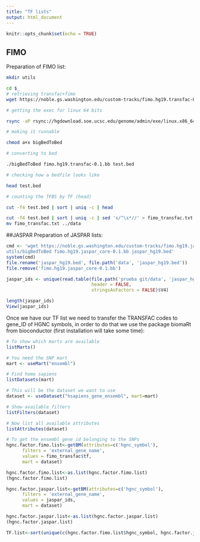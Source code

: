 ```yaml
---
title: "TF lists"
output: html_document
---
```


```r
knitr::opts_chunk$set(echo = TRUE)
```

## FIMO
Preparation of FIMO list:

```bash
mkdir utils

cd $_
# retrieving transfac+fimo
wget https://noble.gs.washington.edu/custom-tracks/fimo.hg19.transfac-0.1.bb

# getting the exec for linux 64 bits

rsync -aP rsync://hgdownload.soe.ucsc.edu/genome/admin/exe/linux.x86_64/bigBedToBed .

# making it runnable

chmod a+x bigBedToBed

# converting to bed

./bigBedToBed fimo.hg19.transfac-0.1.bb test.bed

# checking how a bedfile looks like

head test.bed

# counting the TFBS by TF (head)

cut -f4 test.bed | sort | uniq -c | head

cut -f4 test.bed | sort | uniq -c | sed 's/^\s*//' > fimo_transfac.txt
mv fimo_transfac.txt ../data
```

##JASPAR
Preparation of JASPAR lists:

```r
cmd <- 'wget https://noble.gs.washington.edu/custom-tracks/fimo.hg19.jaspar_core-0.1.bb;
utils/bigBedToBed fimo.hg19.jaspar_core-0.1.bb jaspar_hg19.bed'
system(cmd)
file.rename('jaspar_hg19.bed', file.path('data', 'jaspar_hg19.bed'))
file.remove('fimo.hg19.jaspar_core-0.1.bb')

jaspar_ids <- unique(read.table(file.path('prueba git/data', 'jaspar_hg19.bed'),
                                header = FALSE,
                                stringsAsFactors = FALSE)$V4)

length(jaspar_ids)
View(jaspar_ids)
```
Once we have our TF list we need to transfer the TRANSFAC codes to gene_ID of HGNC symbols, in order to do that we use the package biomaRt from bioconductor (first installation will take some time):

```r
# To show which marts are available
listMarts()

# You need the SNP mart
mart <- useMart("ensembl")

# Find homo sapiens
listDatasets(mart)

# This will be the dataset we want to use
dataset <- useDataset("hsapiens_gene_ensembl", mart=mart)

# Show available filters
listFilters(dataset)

# Now list all available attributes
listAttributes(dataset)

# To get the ensembl gene id belonging to the SNPs
hgnc.factor.fimo.list<-getBM(attributes=c('hgnc_symbol'), 
      filters = 'external_gene_name', 
      values = fimo_transfac$tf, 
      mart = dataset)

hgnc.factor.fimo.list<-as.list(hgnc.factor.fimo.list)
(hgnc.factor.fimo.list)

hgnc.factor.jaspar.list<-getBM(attributes=c('hgnc_symbol'), 
      filters = 'external_gene_name', 
      values = jaspar_ids, 
      mart = dataset)

hgnc.factor.jaspar.list<-as.list(hgnc.factor.jaspar.list)
(hgnc.factor.jaspar.list)
```

```r
TF.list<-sort(unique(c(hgnc.factor.fimo.list$hgnc_symbol, hgnc.factor.jaspar.list$hgnc_symbol)))
```
